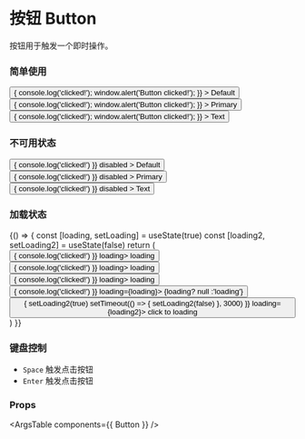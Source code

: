 
<Meta title="组件/按钮 Button" component={Button} />

# 按钮 Button

按钮用于触发一个即时操作。

### 简单使用

<Canvas>
  <Story name="Button">
    <Button
      className="mr-2"
      styling={{ type: 'default' }}
      onClick={() => { console.log('clicked!'); window.alert('Button clicked!'); }}
    >
      Default
    </Button>
    <Button
      className="mr-2"
      styling={{ type: 'primary' }}
      onClick={() => { console.log('clicked!'); window.alert('Button clicked!'); }}
    >
      Primary
    </Button>
    <Button
      className="mr-2"
      styling={{ type: 'text' }}
      onClick={() => { console.log('clicked!'); window.alert('Button clicked!'); }}
    >
      Text
    </Button>
  </Story>
</Canvas>

### 不可用状态

<Canvas>
  <Story name="Disabled Button">
    <Button
      className="mr-2"
      onClick={() => { console.log('clicked!') }}
      disabled
    >
      Default
    </Button>
    <Button
      className="mr-2"
      styling={{ type: 'primary' }}
      onClick={() => { console.log('clicked!') }}
      disabled
    >
      Primary
    </Button>
    <Button
      className="mr-2"
      styling={{ type: 'text' }}
      onClick={() => { console.log('clicked!') }}
      disabled
    >
      Text
    </Button>
  </Story>
</Canvas>

### 加载状态

<Canvas>
  <Story name="Loading Button">
    {() => {
      const [loading, setLoading] = useState(true)
      const [loading2, setLoading2] = useState(false)
      return (
        <div>
          <div>
            <Button
              className="mr-2 mb-2"
              onClick={() => { console.log('clicked!') }}
              loading>
                loading
            </Button>
            <Button
              className="mr-2 mb-2"
              styling={{ type: 'primary' }}
              onClick={() => { console.log('clicked!') }}
              loading>
                loading
            </Button>
            <Button
              className="mr-2 mb-2"
              styling={{ type: 'text' }}
              onClick={() => { console.log('clicked!') }}
              loading>
                loading
            </Button>
          </div>
          <div>
            <Button
              className="mr-2 mb-2"
              onClick={() => { console.log('clicked!') }}
              loading={loading}>
                {loading? null :'loading'}
            </Button>
            <Button
              className="mr-2 mb-2"
              onClick={() => {
                setLoading2(true)
                setTimeout(() => {
                  setLoading2(false)
                }, 3000)
              }}
              loading={loading2}>
                click to loading
            </Button>
          </div>
        </div>
      )
    }}
  </Story>
</Canvas>

### 键盘控制

* `Space` 触发点击按钮
* `Enter` 触发点击按钮

### Props

<ArgsTable components={{ Button }} />